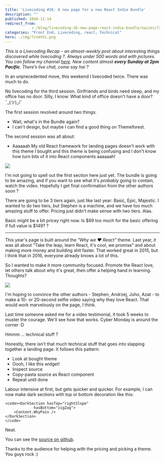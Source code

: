 ```yaml
---
title: 'Livecoding #26: A new page for a new React Indie Bundle'
description: ""
published: 2016-11-14
redirect_from: 
            - /blog/livecoding-26-new-page-react-indie-bundle/swizec/7211
categories: "Front End, Livecoding, react, Technical"
hero: ./img/7ztmthi.png
---
```

_This is a Livecoding Recap – an almost-weekly post about interesting things discovered while livecoding ?. Always under 500 words and with pictures. You can follow my channel [here](https://livecoding.tv/swizec). New content almost **every Sunday at 2pm Pacific**. There’s live chat, come say hai ?_



In an unprecedented move, this weekend I livecoded twice. There was much to do.







No livecoding for the third session. Girlfriends and birds need sleep, and my office has no door. Silly, I know. What kind of office doesn&#x27;t have a door? ¯\_(ツ)\_/¯



The first session revolved around two things:



- Wait, what&#x27;s in the Bundle again?
- I can&#x27;t design, but maybe I can find a good thing on Themeforest.



The second session was all about:



- Aaaaaah My old React framework for landing pages doesn&#x27;t work with this theme I bought and this theme is being confusing and I don&#x27;t know how turn bits of it into React components aaaaaah!



![](./img/FpcN8fN.gif)



I&#x27;m not going to spell out the first section here just yet. The bundle is going to be amazing, and if you want to see what it&#x27;s _probably_ going to contain, watch the video. Hopefully I get final confirmation from the other authors soon ?



There are going to be 3 tiers again, just like last year: Basic, Epic, Majestic. I wanted to do two tiers, but Stephen is a machine, and we have too much amazing stuff to offer. Pricing just didn&#x27;t make sense with two tiers. Alas.



Basic might be a bit pricey right now. Is $89 too much for the basic offering if full value is $149? ?



* * *



This year&#x27;s page is built around the _&quot;Why we ❤️ React&quot;_ theme. Last year, it was all about &quot;Take the leap, learn React, it&#x27;s cool, we promise&quot; and about making more money and building shit faster. That worked great in 2015, but I think that in 2016, everyone already knows a lot of this.



So I wanted to make it more community focused. Promote the React love, let others talk about why it&#x27;s great, then offer a helping hand in learning. Thoughts?



![](./img/7ztmthi.png)



I&#x27;m hoping to convince the other authors - Stephen, Andrzej, Juho, Azat - to make a 10- or 20-second selfie video saying why they love React. That would work marvelously on the page, I think.



Last time someone asked me for a video testimonial, it took 5 weeks to muster the courage. We&#x27;ll see how that works. Cyber Monday is around the corner :D



Hmmm ... technical stuff ?



Honestly, there isn&#x27;t that much technical stuff that goes into slapping together a landing page. It follows this pattern:



- Look at bought theme
- Oooh, I like this widget!
- Inspect source
- Copy-pasta source as React component
- Repeat until done



Labour intensive at first, but gets quicker and quicker. For example, I can now make dark sections with top or bottom decoration like this:



```undefined
<code><DarkSection hasTop="rightSlope"
             hasBottom="zigZag">
    <Content.WhyPain />
</DarkSection>
</code>
```



Neat.



You can see the [source on github](https://github.com/Swizec/new-react-bundle-page).



Thanks to the audience for helping with the pricing and picking a theme. You guys rock :)